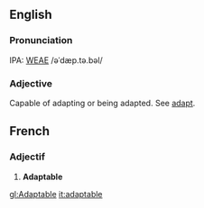 ==English==

===Pronunciation===
IPA: [[WEAE]] /əˈdæp.tə.bəl/

===Adjective===
Capable of adapting or being adapted.  See [[adapt]].

==French==
===Adjectif===
# '''Adaptable'''


[[gl:Adaptable]]
[[it:adaptable]]